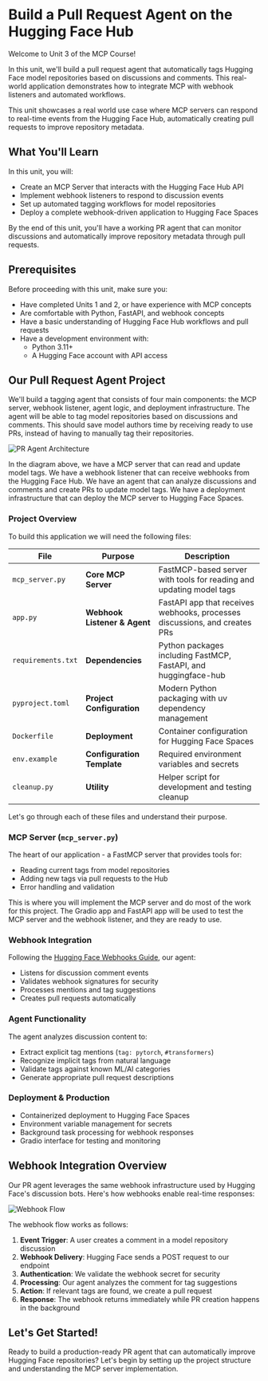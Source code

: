 # Build a Pull Request Agent on the Hugging Face Hub

Welcome to Unit 3 of the MCP Course! 

In this unit, we'll build a pull request agent that automatically tags Hugging Face model repositories based on discussions and comments. This real-world application demonstrates how to integrate MCP with webhook listeners and automated workflows.

<Tip>

This unit showcases a real world use case where MCP servers can respond to real-time events from the Hugging Face Hub, automatically creating pull requests to improve repository metadata.

</Tip>

## What You'll Learn

In this unit, you will:

- Create an MCP Server that interacts with the Hugging Face Hub API
- Implement webhook listeners to respond to discussion events
- Set up automated tagging workflows for model repositories
- Deploy a complete webhook-driven application to Hugging Face Spaces

By the end of this unit, you'll have a working PR agent that can monitor discussions and automatically improve repository metadata through pull requests.

## Prerequisites

Before proceeding with this unit, make sure you:

- Have completed Units 1 and 2, or have experience with MCP concepts
- Are comfortable with Python, FastAPI, and webhook concepts
- Have a basic understanding of Hugging Face Hub workflows and pull requests
- Have a development environment with:
  - Python 3.11+
  - A Hugging Face account with API access

## Our Pull Request Agent Project

We'll build a tagging agent that consists of four main components: the MCP server, webhook listener, agent logic, and deployment infrastructure. The agent will be able to tag model repositories based on discussions and comments. This should save model authors time by receiving ready to use PRs, instead of having to manually tag their repositories.

![PR Agent Architecture](https://huggingface.co/datasets/mcp-course/images/resolve/main/unit3/architecture.png)

In the diagram above, we have a MCP server that can read and update model tags. We have a webhook listener that can receive webhooks from the Hugging Face Hub. We have an agent that can analyze discussions and comments and create PRs to update model tags. We have a deployment infrastructure that can deploy the MCP server to Hugging Face Spaces.

### Project Overview

  To build this application we will need the following files:

| File | Purpose | Description |
|------|---------|-------------|
| `mcp_server.py` | **Core MCP Server** | FastMCP-based server with tools for reading and updating model tags |
| `app.py` | **Webhook Listener & Agent** | FastAPI app that receives webhooks, processes discussions, and creates PRs |
| `requirements.txt` | **Dependencies** | Python packages including FastMCP, FastAPI, and huggingface-hub |
| `pyproject.toml` | **Project Configuration** | Modern Python packaging with uv dependency management |
| `Dockerfile` | **Deployment** | Container configuration for Hugging Face Spaces |
| `env.example` | **Configuration Template** | Required environment variables and secrets |
| `cleanup.py` | **Utility** | Helper script for development and testing cleanup |

Let's go through each of these files and understand their purpose.

### MCP Server (`mcp_server.py`)

The heart of our application - a FastMCP server that provides tools for:
- Reading current tags from model repositories
- Adding new tags via pull requests to the Hub
- Error handling and validation

This is where you will implement the MCP server and do most of the work for this project. The Gradio app and FastAPI app will be used to test the MCP server and the webhook listener, and they are ready to use.

### Webhook Integration

Following the [Hugging Face Webhooks Guide](https://huggingface.co/docs/hub/webhooks-guide-discussion-bot), our agent:
- Listens for discussion comment events
- Validates webhook signatures for security
- Processes mentions and tag suggestions
- Creates pull requests automatically

### Agent Functionality

The agent analyzes discussion content to:
- Extract explicit tag mentions (`tag: pytorch`, `#transformers`)
- Recognize implicit tags from natural language
- Validate tags against known ML/AI categories
- Generate appropriate pull request descriptions

### Deployment & Production

- Containerized deployment to Hugging Face Spaces
- Environment variable management for secrets
- Background task processing for webhook responses
- Gradio interface for testing and monitoring

## Webhook Integration Overview

Our PR agent leverages the same webhook infrastructure used by Hugging Face's discussion bots. Here's how webhooks enable real-time responses:

![Webhook Flow](https://huggingface.co/datasets/huggingface/documentation-images/resolve/main/hub/webhooks-guides/001-discussion-bot/webhook-creation.png)

The webhook flow works as follows:
1. **Event Trigger**: A user creates a comment in a model repository discussion
2. **Webhook Delivery**: Hugging Face sends a POST request to our endpoint
3. **Authentication**: We validate the webhook secret for security
4. **Processing**: Our agent analyzes the comment for tag suggestions
5. **Action**: If relevant tags are found, we create a pull request
6. **Response**: The webhook returns immediately while PR creation happens in the background

## Let's Get Started!

Ready to build a production-ready PR agent that can automatically improve Hugging Face repositories? Let's begin by setting up the project structure and understanding the MCP server implementation.

